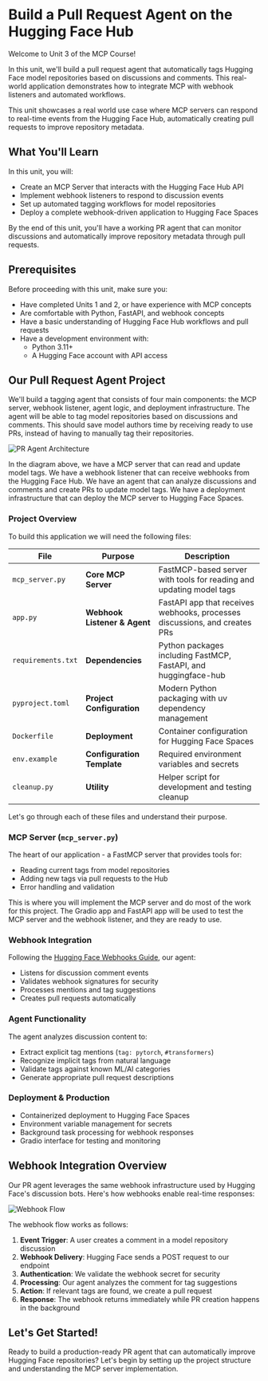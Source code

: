 # Build a Pull Request Agent on the Hugging Face Hub

Welcome to Unit 3 of the MCP Course! 

In this unit, we'll build a pull request agent that automatically tags Hugging Face model repositories based on discussions and comments. This real-world application demonstrates how to integrate MCP with webhook listeners and automated workflows.

<Tip>

This unit showcases a real world use case where MCP servers can respond to real-time events from the Hugging Face Hub, automatically creating pull requests to improve repository metadata.

</Tip>

## What You'll Learn

In this unit, you will:

- Create an MCP Server that interacts with the Hugging Face Hub API
- Implement webhook listeners to respond to discussion events
- Set up automated tagging workflows for model repositories
- Deploy a complete webhook-driven application to Hugging Face Spaces

By the end of this unit, you'll have a working PR agent that can monitor discussions and automatically improve repository metadata through pull requests.

## Prerequisites

Before proceeding with this unit, make sure you:

- Have completed Units 1 and 2, or have experience with MCP concepts
- Are comfortable with Python, FastAPI, and webhook concepts
- Have a basic understanding of Hugging Face Hub workflows and pull requests
- Have a development environment with:
  - Python 3.11+
  - A Hugging Face account with API access

## Our Pull Request Agent Project

We'll build a tagging agent that consists of four main components: the MCP server, webhook listener, agent logic, and deployment infrastructure. The agent will be able to tag model repositories based on discussions and comments. This should save model authors time by receiving ready to use PRs, instead of having to manually tag their repositories.

![PR Agent Architecture](https://huggingface.co/datasets/mcp-course/images/resolve/main/unit3/architecture.png)

In the diagram above, we have a MCP server that can read and update model tags. We have a webhook listener that can receive webhooks from the Hugging Face Hub. We have an agent that can analyze discussions and comments and create PRs to update model tags. We have a deployment infrastructure that can deploy the MCP server to Hugging Face Spaces.

### Project Overview

  To build this application we will need the following files:

| File | Purpose | Description |
|------|---------|-------------|
| `mcp_server.py` | **Core MCP Server** | FastMCP-based server with tools for reading and updating model tags |
| `app.py` | **Webhook Listener & Agent** | FastAPI app that receives webhooks, processes discussions, and creates PRs |
| `requirements.txt` | **Dependencies** | Python packages including FastMCP, FastAPI, and huggingface-hub |
| `pyproject.toml` | **Project Configuration** | Modern Python packaging with uv dependency management |
| `Dockerfile` | **Deployment** | Container configuration for Hugging Face Spaces |
| `env.example` | **Configuration Template** | Required environment variables and secrets |
| `cleanup.py` | **Utility** | Helper script for development and testing cleanup |

Let's go through each of these files and understand their purpose.

### MCP Server (`mcp_server.py`)

The heart of our application - a FastMCP server that provides tools for:
- Reading current tags from model repositories
- Adding new tags via pull requests to the Hub
- Error handling and validation

This is where you will implement the MCP server and do most of the work for this project. The Gradio app and FastAPI app will be used to test the MCP server and the webhook listener, and they are ready to use.

### Webhook Integration

Following the [Hugging Face Webhooks Guide](https://huggingface.co/docs/hub/webhooks-guide-discussion-bot), our agent:
- Listens for discussion comment events
- Validates webhook signatures for security
- Processes mentions and tag suggestions
- Creates pull requests automatically

### Agent Functionality

The agent analyzes discussion content to:
- Extract explicit tag mentions (`tag: pytorch`, `#transformers`)
- Recognize implicit tags from natural language
- Validate tags against known ML/AI categories
- Generate appropriate pull request descriptions

### Deployment & Production

- Containerized deployment to Hugging Face Spaces
- Environment variable management for secrets
- Background task processing for webhook responses
- Gradio interface for testing and monitoring

## Webhook Integration Overview

Our PR agent leverages the same webhook infrastructure used by Hugging Face's discussion bots. Here's how webhooks enable real-time responses:

![Webhook Flow](https://huggingface.co/datasets/huggingface/documentation-images/resolve/main/hub/webhooks-guides/001-discussion-bot/webhook-creation.png)

The webhook flow works as follows:
1. **Event Trigger**: A user creates a comment in a model repository discussion
2. **Webhook Delivery**: Hugging Face sends a POST request to our endpoint
3. **Authentication**: We validate the webhook secret for security
4. **Processing**: Our agent analyzes the comment for tag suggestions
5. **Action**: If relevant tags are found, we create a pull request
6. **Response**: The webhook returns immediately while PR creation happens in the background

## Let's Get Started!

Ready to build a production-ready PR agent that can automatically improve Hugging Face repositories? Let's begin by setting up the project structure and understanding the MCP server implementation.

